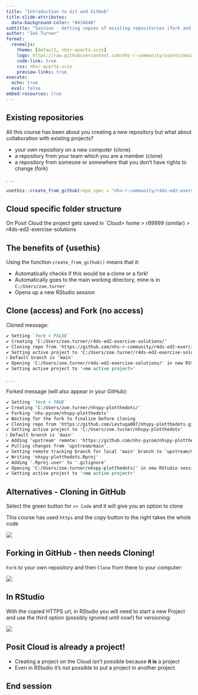 ```yaml
---
title: "Introduction to Git and GitHub"
title-slide-attributes: 
  data-background-color: "#43464B"
subtitle: "Session - Getting copies of existing repositories (fork and clone)"
author: "Zoë Turner"
format:
  revealjs:
    theme: [default, nhsr-quarto.scss]
    logo: https://raw.githubusercontent.com/nhs-r-community/assets/main/logo/nhsr-logo.svg
    code-link: true
    css: nhsr-quarto.scss
    preview-links: true
execute: 
  echo: true
  eval: false
embed-resources: true  
---
```


## Existing repositories

All this course has been about you creating a new repository but what about collaboration with existing projects?

::: incremental
-   your own repository on a new computer (clone)
-   a repository from your team which you are a member (clone)
-   a repository from someone or somewhere that you don't have rights to change (fork)
:::

. . .

```r
usethis::create_from_github(repo_spec = "nhs-r-community/r4ds-ed2-exercise-solutions")
```

::: {.callout-warning collapse="false" appearance="default" icon="true"}
## Cloud specific folder structure

On Posit Cloud the project gets saved in \`Cloud\> home \> r99999 (similar) \> r4ds-ed2-exercise-solutions
:::

## The benefits of {usethis}

Using the function `create_from_github()` means that it:

-   Automatically checks if this would be a clone or a fork!
-   Automatically goes to the main working directory, mine is in `C:/Users/zoe.turner`
-   Opens up a new RStudio session

## Clone (access) and Fork (no access)

Cloned message:

``` markdown
✔ Setting `fork = FALSE`
✔ Creating 'C:/Users/zoe.turner/r4ds-ed2-exercise-solutions/'
✔ Cloning repo from 'https://github.com/nhs-r-community/r4ds-ed2-exercise-solutions.git' into 'C:/Users/zoe.turner/r4ds-ed2-exercise-solutions'
✔ Setting active project to 'C:/Users/zoe.turner/r4ds-ed2-exercise-solutions'
ℹ Default branch is 'main'
✔ Opening 'C:/Users/zoe.turner/r4ds-ed2-exercise-solutions/' in new RStudio session
✔ Setting active project to '<no active project>'
```

. . .

Forked message (will also appear in your GitHub):

``` markdown
✔ Setting `fork = TRUE`
✔ Creating 'C:/Users/zoe.turner/nhspy-plotthedots/'
✔ Forking 'nhs-pycom/nhspy-plotthedots'
✔ Waiting for the fork to finalize before cloning
✔ Cloning repo from 'https://github.com/Lextuga007/nhspy-plotthedots.git' into 'C:/Users/zoe.turner/nhspy-plotthedots'
✔ Setting active project to 'C:/Users/zoe.turner/nhspy-plotthedots'
ℹ Default branch is 'main'
✔ Adding 'upstream' remote: 'https://github.com/nhs-pycom/nhspy-plotthedots.git'
✔ Pulling changes from 'upstream/main'.
✔ Setting remote tracking branch for local 'main' branch to 'upstream/main'
✔ Writing 'nhspy-plotthedots.Rproj'
✔ Adding '.Rproj.user' to '.gitignore'
✔ Opening 'C:/Users/zoe.turner/nhspy-plotthedots/' in new RStudio session
✔ Setting active project to '<no active project>'
```

## Alternatives - Cloning in GitHub

Select the green button for `<> Code` and it will give you an option to clone

This course has used `https` and the copy button to the right takes the whole code

![](img/show-clone-github.PNG){fig-alt="Screenshot of the GitHub code menu extended to see the Clone, Open with GitHub Desktop and Download ZIP options"}

## Forking in GitHub - then needs Cloning!

`Fork` to your own repository and then `Clone` from there to your computer:

![](img/show-fork-github.PNG){fig-alt="Screenshot of GitHub with the Fork link highlighted"}

## In RStudio

With the copied HTTPS url, in RStudio you will need to start a new Project and use the third option (possibly ignored until now!) for versioning:

![](img/new-project-wizard.PNG){fig-alt="Screenshot of the 3 options wizard in RStudio for creating a new project"}

::: {.callout-warning collapse="false" appearance="default" icon="true"}
## Posit Cloud is already a project!

-   Creating a project on the Cloud isn't possible because **it is** a project
-   Even in RStudio it's not possible to put a project in another project.
:::

## End session
